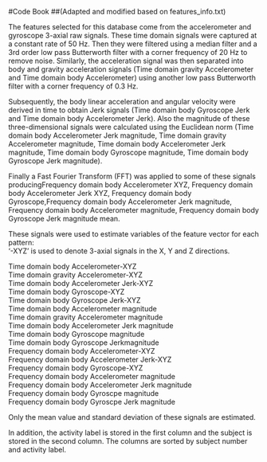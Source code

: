 #Code Book 
##(Adapted and modified based on features_info.txt) 
  
  
The features selected for this database come from the accelerometer and gyroscope 3-axial raw signals. These time domain signals  were captured at a constant rate of 50 Hz. Then they were filtered using a median filter and a 3rd order low pass Butterworth filter with a corner frequency of 20 Hz to remove noise. Similarly, the acceleration signal was then separated into body and gravity acceleration signals (Time domain gravity Accelerometer and Time domain body Accelerometer) using another low pass Butterworth filter with a corner frequency of 0.3 Hz. 
  
Subsequently, the body linear acceleration and angular velocity were derived in time to obtain Jerk signals (Time domain body Gyroscope Jerk and Time domain body Accelerometer Jerk). Also the magnitude of these three-dimensional signals were calculated using the Euclidean norm (Time domain body Accelerometer Jerk magnitude, Time domain gravity Accelerometer magnitude, Time domain body Accelerometer Jerk magnitude, Time domain body Gyroscope magnitude, Time domain body Gyroscope Jerk magnitude). 
  
Finally a Fast Fourier Transform (FFT) was applied to some of these signals producingFrequency domain body Accelerometer XYZ, Frequency domain body Accelerometer Jerk XYZ, Frequency domain body Gyroscope,Frequency domain body Accelerometer Jerk magnitude, Frequency domain body Accelerometer magnitude, Frequency domain body Gyroscope Jerk magnitude mean. 
  
These signals were used to estimate variables of the feature vector for each pattern:  
'-XYZ' is used to denote 3-axial signals in the X, Y and Z directions.
  
Time domain body Accelerometer-XYZ  
Time domain gravity Accelerometer-XYZ  
Time domain body Accelerometer Jerk-XYZ  
Time domain body Gyroscope-XYZ  
Time domain body Gyroscope Jerk-XYZ  
Time domain body Accelerometer magnitude  
Time domain gravity Accelerometer magnitude  
Time domain body Accelerometer Jerk magnitude  
Time domain body Gyroscope magnitude  
Time domain body Gyroscope Jerkmagnitude  
Frequency domain body Accelerometer-XYZ  
Frequency domain body Accelerometer Jerk-XYZ  
Frequency domain body Gyroscope-XYZ  
Frequency domain body Accelerometer magnitude  
Frequency domain body Accelerometer Jerk magnitude  
Frequency domain body Gyroscpe magnitude  
Frequency domain body Gyroscpe Jerk magnitude  
  
                         
Only the mean value and standard deviation of these signals are estimated.  
  
In addition, the activity label is stored in the first column and the subject is stored in the second column. The columns are sorted by subject number and activity label.
  